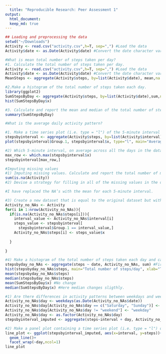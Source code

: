 ```yaml
---
  title: "Reproducible Research: Peer Assessment 1"
output: 
  html_document:  
  keep_md: true
---
```


```r
## Loading and preprocessing the data
setwd("~/Downloads")
Activity <- read.csv("activity.csv",h=T, sep=",") #Load the data
Activity$date <- as.Date(Activity$date) #Convert the date character variable into a date variable. 
```

```r
#What is mean total number of steps taken per day?
#1. Calculate the total number of steps taken per day.
Activity <- read.csv("activity.csv",h=T, sep=",") #Load the data
Activity$date <- as.Date(Activity$date) #Convert the date character variable into a date variable. 
MeanSteps <- aggregate(Activity$steps, by=list(Activity$date), mean,na.action=na.omit) #Here we calculate the mean of steps by day.

#2.Make a histogram of the total number of steps taken each day.
library(ggplot2)
SumStepsByDay <- aggregate(Activity$steps, by=list(Activity$date),sum,na.rm=T)
hist(SumStepsByDay$x)

#3. Calculate and report the mean and median of the total number of steps taken per day.
summary(SumStepsByDay)
```

```r
#What is the average daily activity pattern?

#1. Make a time series plot (i.e. type = "l") of the 5-minute interval (x-axis) and the average number of steps taken, averaged across all days (y-axis).
stepsbyinterval <- aggregate(Activity$steps, by=list(Activity$interval),mean,na.rm=T)
plot(stepsbyinterval$Group.1, stepsbyinterval$x, type="l", main="Averaged across all days", xlab="5-minute interval", ylab="Average number of steps")

#2) Which 5-minute interval, on average across all the days in the dataset, contains the maximum number of steps?
max_row <- which.max(stepsbyinterval$x)
stepsbyinterval[max_row,]
```

```r
#Imputing missing values
#1) Imputing missing values. Calculate and report the total number of missing values in the dataset (i.e. the total number of rows with NAs)
sum(is.na(Activity))
#2) Devise a strategy for filling in all of the missing values in the dataset. The strategy does not need to be sophisticated. For example, you could use the mean/median for that day, or the mean for that 5-minute interval, etc.

#I have replaced the NA’s with the mean for each 5-minute interval.

#3) Create a new dataset that is equal to the original dataset but with the missing data filled in.
Activity_no_NAs <- Activity
for(i in 1:nrow(Activity_no_NAs)){
  if(is.na(Activity_no_NAs$steps[i])){
    interval_value <- Activity_no_NAs$interval[i]
    steps_value <- stepsbyinterval[
      stepsbyinterval$Group.1 == interval_value,]
    Activity_no_NAs$steps[i] <- steps_value$x
    
  }
  
}

#4) Make a histogram of the total number of steps taken each day and calculate and report the mean and median total number of steps taken per day. Do these values differ from the estimates from the first part of the assignment? What is the impact of imputing missing data on the estimates of the total daily number of steps?
stepsbyday_no_NAs <- aggregate(steps ~ date, Activity_no_NAs, sum) #First we create a df with the sum of all steps.
hist(stepsbyday_no_NAs$steps, main="Total number of steps/day", xlab="Total number of steps/day")
mean(stepsbyday_no_NAs$steps)
median(stepsbyday_no_NAs$steps)
mean(SumStepsByDay$x) #No change
median(SumStepsByDay$x) #Here median changes sligthly. 
```

```r
#1) Are there differences in activity patterns between weekdays and weekends? Create a new factor variable in the dataset with two levels – “weekday” and “weekend” indicating whether a given date is a weekday or weekend day. 
Activity_no_NAs$day <- weekdays(as.Date(Activity_no_NAs$date))
Activity_no_NAs$day[Activity_no_NAs$day == c("Saturday", "Sunday")] <- "weekend"
Activity_no_NAs$day[Activity_no_NAs$day != "weekend"] <- "weekday"
Activity_no_NAs$day <- as.factor(Activity_no_NAs$day)
stepsbyinterval_imputed <- aggregate(steps~interval + day, Activity_no_NAs, mean)

#2) Make a panel plot containing a time series plot (i.e. type = "l") of the 5-minute interval (x-axis) and the average number of steps taken, averaged across all weekday days or weekend days (y-axis).
line_plot <- ggplot(stepsbyinterval_imputed, aes(x=interval, y=steps))+
  geom_line()+
  facet_wrap(~day,ncol=1)
line_plot
```
